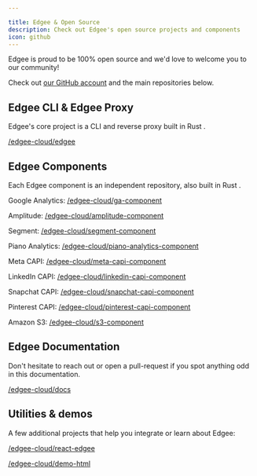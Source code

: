 ```yaml
---

title: Edgee & Open Source
description: Check out Edgee's open source projects and components
icon: github
---
```



<EdgeeSdk />

Edgee is proud to be 100% open source and we'd love to welcome you to our community!

Check out [our GitHub account](https://github.com/edgee-cloud/) and the main repositories below.


## Edgee CLI & Edgee Proxy

Edgee's core project is a CLI and reverse proxy built in Rust <Icon icon="crab" iconType="solid" />.

 
[<Icon icon="github" iconType="solid" /> /edgee-cloud/edgee](https://github.com/edgee-cloud/edgee)


## Edgee Components

Each Edgee component is an independent repository, also built in Rust <Icon icon="crab" iconType="solid" />.

Google Analytics: [<Icon icon="github" iconType="solid" /> /edgee-cloud/ga-component](https://github.com/edgee-cloud/ga-component)

Amplitude: [<Icon icon="github" iconType="solid" /> /edgee-cloud/amplitude-component](https://github.com/edgee-cloud/amplitude-component)

Segment: [<Icon icon="github" iconType="solid" /> /edgee-cloud/segment-component](https://github.com/edgee-cloud/segment-component)

Piano Analytics: [<Icon icon="github" iconType="solid" /> /edgee-cloud/piano-analytics-component](https://github.com/edgee-cloud/piano-analytics-component)

Meta CAPI: [<Icon icon="github" iconType="solid" /> /edgee-cloud/meta-capi-component](https://github.com/edgee-cloud/meta-capi-component)

LinkedIn CAPI: [<Icon icon="github" iconType="solid" /> /edgee-cloud/linkedin-capi-component](https://github.com/edgee-cloud/linkedin-capi-component)

Snapchat CAPI: [<Icon icon="github" iconType="solid" /> /edgee-cloud/snapchat-capi-component](https://github.com/edgee-cloud/snapchat-capi-component)

Pinterest CAPI: [<Icon icon="github" iconType="solid" /> /edgee-cloud/pinterest-capi-component](https://github.com/edgee-cloud/pinterest-capi-component)

Amazon S3: [<Icon icon="github" iconType="solid" /> /edgee-cloud/s3-component](https://github.com/edgee-cloud/s3-component)


## Edgee Documentation

Don't hesitate to reach out or open a pull-request if you spot anything odd in this documentation.

[<Icon icon="github" iconType="solid" /> /edgee-cloud/docs](https://github.com/edgee-cloud/docs)

## Utilities & demos

A few additional projects that help you integrate or learn about Edgee:

[<Icon icon="github" iconType="solid" /> /edgee-cloud/react-edgee](https://github.com/edgee-cloud/react-edgee)

[<Icon icon="github" iconType="solid" /> /edgee-cloud/demo-html](https://github.com/edgee-cloud/demo-html)
